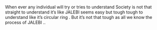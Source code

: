 When ever any individual will try or tries to understand Society is not that straight to understand it’s like JALEBI seems easy but tough tough to understand like it’s circular ring  .  But it’s not that tough as all we know the process of JALEBI ..
